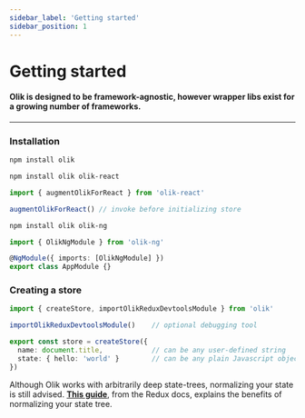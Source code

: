```yaml
---
sidebar_label: 'Getting started'
sidebar_position: 1
---
```


# Getting started

#### Olik is designed to be framework-agnostic, however wrapper libs exist for a growing number of frameworks.

---

### Installation


<Tabs groupId="frameworks">
<TabItem value="no framework" label="No framework">

```bash
npm install olik
```

</TabItem>
<TabItem value="react" label="React">

```bash
npm install olik olik-react
```

```ts
import { augmentOlikForReact } from 'olik-react'

augmentOlikForReact() // invoke before initializing store
```

</TabItem>
<TabItem value="angular" label="Angular">

```bash
npm install olik olik-ng
```

```ts
import { OlikNgModule } from 'olik-ng'

@NgModule({ imports: [OlikNgModule] })
export class AppModule {}
```

</TabItem>
</Tabs>

### Creating a store
```ts
import { createStore, importOlikReduxDevtoolsModule } from 'olik'

importOlikReduxDevtoolsModule()    // optional debugging tool

export const store = createStore({
  name: document.title,            // can be any user-defined string
  state: { hello: 'world' }        // can be any plain Javascript object
})
```

Although Olik works with arbitrarily deep state-trees, normalizing your state is still advised.
[**This guide**](https://redux.js.org/recipes/structuring-reducers/normalizing-state-shape), from the Redux docs, explains the benefits of normalizing your state tree.


